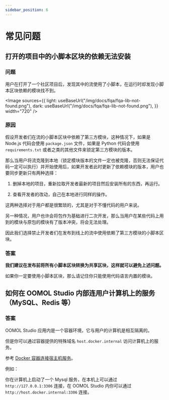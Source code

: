 ```yaml
---
sidebar_position: 6
---
```



# 常见问题

## 打开的项目中的小脚本区块的依赖无法安装

### 问题

用户在打开了一个社区项目后，发现其中的流使用了小脚本，在运行时却发现小脚本区块依赖的模块找不到。

<Image
  sources={{
    light: useBaseUrl("/img/docs/fqa/fqa-lib-not-found.png"),
    dark: useBaseUrl("/img/docs/fqa/fqa-lib-not-found.png"),
  }}
  width="720"
/>

### 原因

假设开发者们在流的小脚本区块中依赖了第三方模块，这种情况下，如果是 Node.js 代码会使用 `package.json` 文件，如果是 Python 代码会使用 `requirements.txt` 或者之类的其他文件来锁定第三方模块的版本。

那么当用户将流克隆到本地（锁定模块版本的文件一定也被克隆，否则无法保证代码一定可以执行）并开始使用后，如果开发者此时更新了依赖模块的版本，用户也要同步更新只有两种选择：

1. 删掉本地的项目，重新拉取开发者最新的项目然后安装所有的东西，再运行。

2. 查看开发者的改动，自己在本地进行同样的操作。

这两种选择对于用户都是很繁琐的，尤其是对于不懂代码的用户来说。

另一种情况，用户也许会将包作为基础进行二次开发，那么当用户在某些代码上用到的模块与原包的模块有了版本冲突，将会无法处理。

因此我们选择禁止开发者们在发布到线上的流中使用依赖了第三方模块的小脚本区块。

### 答案

**我们建议在发布前将所有小脚本区块转换为共享区块，这样就可以避免上述问题。**

如果你一定要使用小脚本区块，那么请记住你只能使用代码语言内置的模块。

## 如何在 OOMOL Studio 内部连用户计算机上的服务（MySQL、Redis 等）

### 答案

OOMOL Studio 应用内是一个容器环境，它与用户的计算机是相互隔离的。

但是你可以通过容器提供的特殊域名 `host.docker.internal` 访问计算机上的服务。

参考 [Docker 容器连接宿主机服务](https://docs.docker.com/desktop/features/networking/#i-want-to-connect-from-a-container-to-a-service-on-the-host)。

例如：

你在计算机上启动了一个 Mysql 服务，在本机上可以通过 `http://127.0.0.1:3306` 连接，在 OOMOL Studio 内你可以通过 `http://host.docker.internal:3306` 连接。
